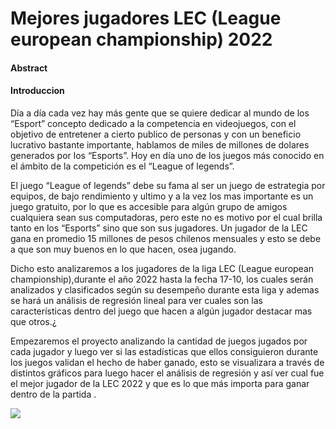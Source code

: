 # Mejores jugadores LEC (League european championship) 2022

#### Abstract

#### Introduccion

Día a día cada vez hay más gente que se quiere dedicar al mundo de los "Esport" concepto dedicado a la competencia en videojuegos, con el objetivo de entretener a cierto publico de personas y con un beneficio lucrativo bastante importante, hablamos de miles de millones de dolares generados por los "Esports". Hoy en día uno de los juegos más conocido en el ámbito de la competición es el "League of legends".

El juego "League of legends" debe su fama al ser un juego de estrategia por equipos, de bajo rendimiento y ultimo y a la vez los mas importante es un juego gratuito, por lo que es accesible para algún grupo de amigos cualquiera sean sus computadoras, pero este no es motivo por el cual brilla tanto en los "Esports" sino que son sus jugadores. Un jugador de la LEC gana en promedio 15 millones de pesos chilenos mensuales y esto se debe a que son muy buenos en lo que hacen, osea jugando.

Dicho esto analizaremos a los jugadores de la liga LEC (League european championship),durante el año 2022 hasta la fecha 17-10, los cuales serán analizados y clasificados según su desempeño durante esta liga y ademas se hará un análisis de regresión lineal para ver cuales son las características dentro del juego que hacen a algún jugador destacar mas que otros.¿

Empezaremos el proyecto analizando la cantidad de juegos jugados por cada jugador y luego ver si las estadísticas que ellos consiguieron durante los juegos validan el hecho de haber ganado, esto se visualizara a través de distintos gráficos para luego hacer el análisis de regresión y así ver cual fue el mejor jugador de la LEC 2022 y que es lo que más importa para ganar dentro de la partida .

![](images/Captura%20de%20pantalla%202022-11-28%20201521.png)
